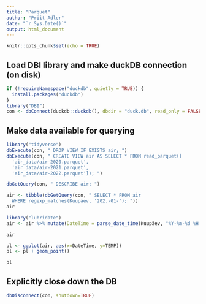 ```yaml
---
title: "Parquet"
author: "Priit Adler"
date: "`r Sys.Date()`"
output: html_document
---
```


```r
knitr::opts_chunk$set(echo = TRUE)
```

## Load DBI library and make duckDB connection (on disk)

```r
if (!requireNamespace("duckdb", quietly = TRUE)) {
  install.packages("duckdb")
}
library("DBI")
con <- dbConnect(duckdb::duckdb(), dbdir = "duck.db", read_only = FALSE)
```

## Make data available for querying

```r
library("tidyverse")
dbExecute(con, " DROP VIEW IF EXISTS air; ")
dbExecute(con, " CREATE VIEW air AS SELECT * FROM read_parquet([
  'air_data/air-2020.parquet', 
  'air_data/air-2021.parquet', 
  'air_data/air-2022.parquet']); ")

```

```r
dbGetQuery(con, " DESCRIBE air; ")

```

```r
air <- tibble(dbGetQuery(con, " SELECT * FROM air 
  WHERE regexp_matches(Kuupäev, '202.-01-'); "))
air
```

```r
library("lubridate")
air <- air %>% mutate(DateTime = parse_date_time(Kuupäev, "%Y-%m-%d %H:%M"))
```

```r
air
```

```r
pl <- ggplot(air, aes(x=DateTime, y=TEMP))
pl <- pl + geom_point()
```

```r
pl
```

## Explicitly close down the DB

```r
dbDisconnect(con, shutdown=TRUE)
```
